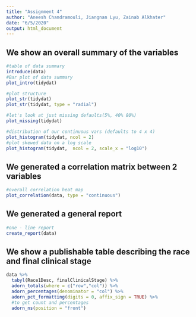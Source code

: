```yaml
---
title: "Assignment 4"
author: "Aneesh Chandramouli, Jiangnan Lyu, Zainab Alkhater"
date: "6/5/2020"
output: html_document
---
```


## We show an overall summary of the variables

```r

#table of data summary
introduce(data)
#Bar plot of data summary
plot_intro(tidydat)

#plot structure
plot_str(tidydat) 
plot_str(tidydat, type = "radial")

#let's look at just missing defaults(5%, 40% 80%)
plot_missing(tidydat)

#distribution of our continuous vars (defaults to 4 x 4)
plot_histogram(tidydat, ncol = 2)
#plot skewed data on a log scale
plot_histogram(tidydat,  ncol = 2, scale_x = "log10")

```

## We generated a correlation matrix between 2 variables

```r
#overall correlation heat map
plot_correlation(data, type = "continuous")

```

## We generated a general report

```r

#one - line report
create_report(data)

```

## We show a publishable table describing the race and final clinical stage

```r

data %>% 
  tabyl(Race1Desc, finalClinicalStage) %>% 
  adorn_totals(where = c("row","col")) %>% 
  adorn_percentages(denominator = "col") %>% 
  adorn_pct_formatting(digits = 0, affix_sign = TRUE) %>% 
  #to get count and percentages
  adorn_ns(position = "front")

```